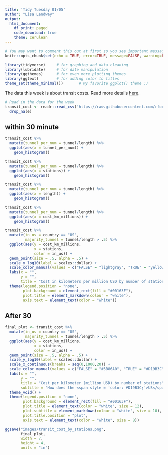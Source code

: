 ```yaml
---
title: 'Tidy Tuesday 01/05'
author: "Lisa Lendway"
output: 
  html_document:
    df_print: paged
    code_download: true
    theme: cerulean
---
```


```r
# You may want to comment this out at first so you see important messages and warnings
knitr::opts_chunk$set(echo = TRUE, error=TRUE, message=FALSE, warning=FALSE)
```

```r
library(tidyverse)     # for graphing and data cleaning
library(lubridate)     # for date manipulation
library(ggthemes)      # for even more plotting themes
library(ggtext)        # for adding color to titles
theme_set(theme_minimal())       # My favorite ggplot() theme :)
```

The data this week is about transit costs. Read more details [here](https://github.com/rfordatascience/tidytuesday/blob/master/data/2021/2021-01-05/readme.md). 

```r
# Read in the data for the week
transit_cost <- readr::read_csv('https://raw.githubusercontent.com/rfordatascience/tidytuesday/master/data/2021/2021-01-05/transit_cost.csv') %>% 
  drop_na(e)
```


## within 30 minute


```r
transit_cost %>% 
  mutate(tunnel_per_num = tunnel/length) %>% 
  ggplot(aes(x = tunnel_per_num)) +
    geom_histogram()

transit_cost %>% 
  mutate(tunnel_per_num = tunnel/length) %>% 
  ggplot(aes(x = stations)) +
    geom_histogram()

transit_cost %>% 
  mutate(tunnel_per_num = tunnel/length) %>% 
  ggplot(aes(x = length)) +
    geom_histogram()

transit_cost %>% 
  mutate(tunnel_per_num = tunnel/length) %>% 
  ggplot(aes(x = cost_km_millions)) +
    geom_histogram()
```

```r
transit_cost %>% 
  mutate(in_us = country == "US",
         majority_tunnel = tunnel/length > .5) %>% 
  ggplot(aes(y = cost_km_millions, 
             x = stations,
             color = in_us)) +
  geom_point(size = .5, alpha = .5) +
  scale_y_log10(label = scales::dollar) +
  scale_color_manual(values = c("FALSE" = "lightgray", "TRUE" = "yellow")) +
  labs(x = "",
       y = "",
       title = "Cost in kilometers per million USD by number of stations, <span style = 'color: yellow;'>US</span> ") +
  theme(legend.position = "none",
        plot.background = element_rect(fill = "#00163F"),
        plot.title = element_markdown(colour = "white"),
        axis.text = element_text(color = "white"))
```

## After 30

```r
final_plot <- transit_cost %>% 
  mutate(in_us = country == "US",
         majority_tunnel = tunnel/length > .5) %>% 
  ggplot(aes(y = cost_km_millions, 
             x = stations,
             color = in_us)) +
  geom_point(size = .5, alpha = .5) +
  scale_y_log10(label = scales::dollar) +
  scale_x_continuous(breaks = seq(0,1000,20)) +
  scale_color_manual(values = c("FALSE" = "#3B86A0", "TRUE" = "#D19B3C")) +
  labs(x = "",
       y = "",
       title = "Cost per kilometer (million USD) by number of stations",
       subtitle = "How does the <span style = 'color: #D19B3C;'>US</span> compare?") +
  theme_void() +
  theme(legend.position = "none",
        plot.background = element_rect(fill = "#00163F"),
        plot.title = element_text(color = "white", size = 12),
        plot.subtitle = element_markdown(colour = "white", size = 10),
        plot.title.position = "plot",
        axis.text = element_text(color = "white", size = 8))
```

```r
ggsave("images/transit_cost_by_stations.png",
       final_plot, 
       width = 7,
       height = 4, 
       units = "in")
```





